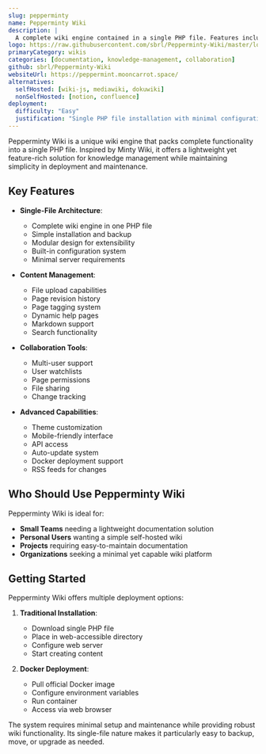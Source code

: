 ```yaml
---
slug: pepperminty
name: Pepperminty Wiki
description: |
  A complete wiki engine contained in a single PHP file. Features include file upload, page revision history, page tags, and more - all while being lightweight and easy to deploy.
logo: https://raw.githubusercontent.com/sbrl/Pepperminty-Wiki/master/logo.png
primaryCategory: wikis
categories: [documentation, knowledge-management, collaboration]
github: sbrl/Pepperminty-Wiki
websiteUrl: https://peppermint.mooncarrot.space/
alternatives:
  selfHosted: [wiki-js, mediawiki, dokuwiki]
  nonSelfHosted: [notion, confluence]
deployment:
  difficulty: "Easy"
  justification: "Single PHP file installation with minimal configuration required. Docker deployment also available."
---
```


Pepperminty Wiki is a unique wiki engine that packs complete functionality into a
single PHP file. Inspired by Minty Wiki, it offers a lightweight yet feature-rich
solution for knowledge management while maintaining simplicity in deployment and
maintenance.

## Key Features

- **Single-File Architecture**:

  - Complete wiki engine in one PHP file
  - Simple installation and backup
  - Modular design for extensibility
  - Built-in configuration system
  - Minimal server requirements

- **Content Management**:

  - File upload capabilities
  - Page revision history
  - Page tagging system
  - Dynamic help pages
  - Markdown support
  - Search functionality

- **Collaboration Tools**:

  - Multi-user support
  - User watchlists
  - Page permissions
  - File sharing
  - Change tracking

- **Advanced Capabilities**:
  - Theme customization
  - Mobile-friendly interface
  - API access
  - Auto-update system
  - Docker deployment support
  - RSS feeds for changes

## Who Should Use Pepperminty Wiki

Pepperminty Wiki is ideal for:

- **Small Teams** needing a lightweight documentation solution
- **Personal Users** wanting a simple self-hosted wiki
- **Projects** requiring easy-to-maintain documentation
- **Organizations** seeking a minimal yet capable wiki platform

## Getting Started

Pepperminty Wiki offers multiple deployment options:

1. **Traditional Installation**:

   - Download single PHP file
   - Place in web-accessible directory
   - Configure web server
   - Start creating content

2. **Docker Deployment**:
   - Pull official Docker image
   - Configure environment variables
   - Run container
   - Access via web browser

The system requires minimal setup and maintenance while providing robust wiki
functionality. Its single-file nature makes it particularly easy to backup,
move, or upgrade as needed.
